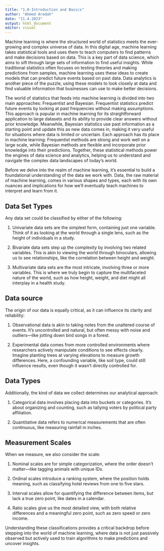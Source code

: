 ```yaml
---
title: "1.0-Introduction and Basics"
author: "Ahmed Aredah"
date: "11.4.2023"
output: html_document
editor: visual
---
```


Machine learning is where the structured world of statistics meets the ever-growing and complex universe of data. In this digital age, machine learning takes statistical tools and uses them to teach computers to find patterns and make decisions based on data. This is a key part of data science, which aims to sift through large sets of information to find useful insights. While traditional statistics often focuses on testing theories and making predictions from samples, machine learning uses these ideas to create models that can predict future events based on past data. Data analytics is another piece of the puzzle, using these models to look closely at data and find valuable information that businesses can use to make better decisions.

The world of statistics that feeds into machine learning is divided into two main approaches: Frequentist and Bayesian. Frequentist statistics predict future events by looking at past frequencies without making assumptions. This approach is popular in machine learning for its straightforward application to large datasets and its ability to provide clear answers without prior knowledge. Meanwhile, Bayesian statistics use past information as a starting point and update this as new data comes in, making it very useful for situations where data is limited or uncertain. Each approach has its place in machine learning: Frequentist methods are strong and work well on a large scale, while Bayesian methods are flexible and incorporate prior knowledge into their predictions. Together, these statistical methods power the engines of data science and analytics, helping us to understand and navigate the complex data landscapes of today's world.

Before we delve into the realm of machine learning, it's essential to build a foundational understanding of the data we work with. Data, the raw material of machine learning, comes in various shapes and types, each with its own nuances and implications for how we'll eventually teach machines to interpret and learn from it.

## Data Set Types

Any data set could be classified by either of the following:

1.  Univariate data sets are the simplest form, containing just one variable. Think of it as looking at the world through a single lens, such as the height of individuals in a study.

2.  Bivariate data sets step up the complexity by involving two related variables. This is akin to viewing the world through binoculars, allowing us to see relationships, like the correlation between height and weight.

3.  Multivariate data sets are the most intricate, involving three or more variables. This is where we truly begin to capture the multifaceted nature of the world, such as how height, weight, and diet might all interplay in a health study.

## Data source

The origin of our data is equally critical, as it can influence its clarity and reliability:

1.  Observational data is akin to taking notes from the unaltered course of events. It's uncontrolled and natural, but often messy with noise and outliers---like jotting down bird songs in a forest.

2.  Experimental data comes from more controlled environments where researchers actively manipulate conditions to see effects clearly. Imagine planting trees at varying elevations to measure growth differences. Here, a confounding variable, like soil type, could still influence results, even though it wasn't directly controlled for.

## Data Types

Additionally, the kind of data we collect determines our analytical approach:

1.  Categorical data involves placing data into buckets or categories. It's about organizing and counting, such as tallying voters by political party affiliation.

2.  Quantitative data refers to numerical measurements that are often continuous, like measuring rainfall in inches.

## Measurement Scales

When we measure, we also consider the scale:

1.  Nominal scales are for simple categorization, where the order doesn't matter---like tagging animals with unique IDs.

2.  Ordinal scales introduce a ranking system, where the position holds meaning, such as classifying hotel reviews from one to five stars.

3.  Interval scales allow for quantifying the difference between items, but lack a true zero point, like dates in a calendar.

4.  Ratio scales give us the most detailed view, with both relative differences and a meaningful zero point, such as zero speed or zero income.

Understanding these classifications provides a critical backdrop before stepping into the world of machine learning, where data is not just passively observed but actively used to train algorithms to make predictions and uncover insights.
